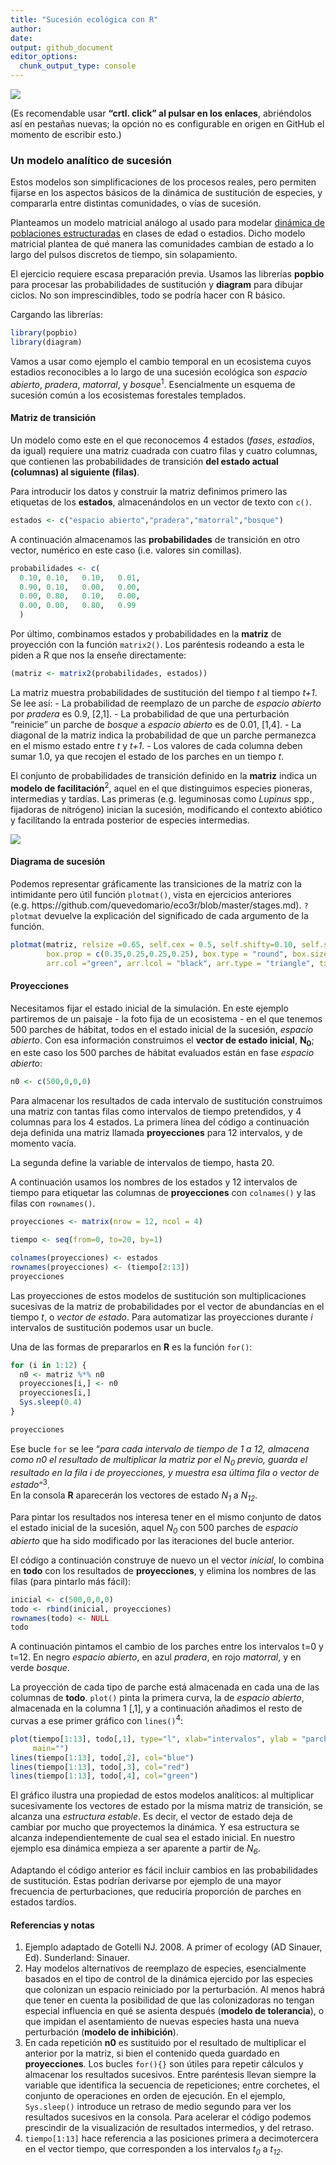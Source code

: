 ```yaml
---
title: "Sucesión ecológica con R"
author:
date:
output: github_document
editor_options: 
  chunk_output_type: console
---
```

![](succession_files/figure-markdown_github/sucesion_stand_dev0_100.png)

(Es recomendable usar **"crtl. click" al pulsar en los enlaces**, abriéndolos así en pestañas nuevas; la opción no es configurable en origen en GitHub el momento de escribir esto.)

### Un modelo analítico de sucesión
Estos modelos son simplificaciones de los procesos reales, pero permiten fijarse en los aspectos básicos de la dinámica de sustitución de especies, y compararla entre distintas comunidades, o vías de sucesión. 

Planteamos un modelo matricial análogo al usado para modelar [dinámica de poblaciones estructuradas](https://github.com/quevedomario/eco3r/blob/master/stages.md) en clases de edad o estadios.
Dicho modelo matricial plantea de qué manera las comunidades cambian de estado a lo largo del pulsos discretos de tiempo, sin solapamiento.

El ejercicio requiere escasa preparación previa. Usamos las librerías **popbio** para procesar las probabilidades de sustitución y **diagram** para dibujar ciclos. No son imprescindibles, todo se podría hacer con R básico.

Cargando las librerías:
```r
library(popbio)
library(diagram)
```

Vamos a usar como ejemplo el cambio temporal en un ecosistema cuyos estadios reconocibles a lo largo de una sucesión ecológica son *espacio abierto*, *pradera*, *matorral*, y *bosque*^1^. Esencialmente un esquema de sucesión común a los ecosistemas forestales templados.

#### Matriz de transición
Un modelo como este en el que reconocemos 4 estados (*fases*, *estadios*, da igual) requiere una matriz cuadrada con cuatro filas y cuatro columnas, que contienen las probabilidades de transición **del estado actual (columnas) al siguiente (filas)**.

Para introducir los datos y construir la matriz definimos primero las etiquetas de los **estados**, almacenándolos en un vector de texto con `c()`. 
```r
estados <- c("espacio abierto","pradera","matorral","bosque") 
```

A continuación almacenamos las **probabilidades** de transición en otro vector, numérico en este caso (i.e. valores sin comillas). 
```r
probabilidades <- c(
  0.10, 0.10,	0.10,	0.01,
  0.90,	0.10,	0.00,	0.00,
  0.00,	0.80,	0.10,	0.00,
  0.00,	0.00,	0.80,	0.99
  )
```

Por último, combinamos estados y probabilidades en la **matriz** de proyección con la función `matrix2()`. Los paréntesis rodeando a esta le piden a R que nos la enseñe directamente:  
```r
(matriz <- matrix2(probabilidades, estados))
```

La matriz muestra probabilidades de sustitución del tiempo *t* al tiempo *t+1*. Se lee así:
- La probabilidad de reemplazo de un parche de *espacio abierto* por *pradera* es 0.9, [2,1].
- La probabilidad de que una perturbación "reinicie" un parche de *bosque* a *espacio abierto* es de 0.01, [1,4]. 
- La diagonal de la matriz indica la probabilidad de que un parche permanezca en el mismo estado entre *t* y *t+1*. 
- Los valores de cada columna deben sumar 1.0, ya que recojen el estado de los parches en un tiempo *t*.

El conjunto de probabilidades de transición definido en la **matriz** indica un **modelo de facilitación**^2^, aquel en el que distinguimos especies pioneras, intermedias y tardías. Las primeras (e.g. leguminosas como *Lupinus* spp., fijadoras de nitrógeno) inician la sucesión, modificando el contexto abiótico y facilitando la entrada posterior de especies intermedias. 

![](succession_files/figure-gfm/lupinus.jpg)

#### Diagrama de sucesión
Podemos representar gráficamente las transiciones de la matriz con la intimidante pero útil función `plotmat()`, vista en ejercicios anteriores (e.g. https://github.com/quevedomario/eco3r/blob/master/stages.md). 
`?plotmat` devuelve la explicación del significado de cada argumento de la función.

```r
plotmat(matriz, relsize =0.65, self.cex = 0.5, self.shifty=0.10, self.shiftx = c(0.07,0.16,-0.23,0),
        box.prop = c(0.35,0.25,0.25,0.25), box.type = "round", box.size = 0.14, lwd = 1.2, 
        arr.col ="green", arr.lcol = "black", arr.type = "triangle", txt.col = "blue")
```

#### Proyecciones
Necesitamos fijar el estado inicial de la simulación. En este ejemplo partiremos de un paisaje - la foto fija de un ecosistema - en el que tenemos 500 parches de hábitat, todos en el estado inicial de la sucesión, *espacio abierto*. Con esa información construimos  el **vector de estado inicial**, **N~0~**; en este caso los 500 parches de hábitat evaluados están en fase *espacio abierto*:
```r
n0 <- c(500,0,0,0)
```

Para almacenar los resultados de cada intervalo de sustitución construimos una matriz con tantas filas como intervalos de tiempo pretendidos, y 4 columnas para los 4 estados. La primera línea del código a continuación deja definida una matriz llamada **proyecciones** para 12 intervalos, y de momento vacía.

La segunda define la variable de intervalos de tiempo, hasta 20.

A continuación usamos los nombres de los estados y 12 intervalos de tiempo para etiquetar las columnas de **proyecciones** con `colnames()` y las filas con `rownames()`. 

```r
proyecciones <- matrix(nrow = 12, ncol = 4)

tiempo <- seq(from=0, to=20, by=1)

colnames(proyecciones) <- estados
rownames(proyecciones) <- (tiempo[2:13])
proyecciones
```

Las proyecciones de estos modelos de sustitución son multiplicaciones sucesivas de la matriz de probabilidades por el vector de abundancias en el tiempo *t*, o *vector de estado*. Para automatizar las proyecciones durante *i* intervalos de sustitución podemos usar un bucle. 

Una de las formas de prepararlos en **R** es la función `for()`: 

```r
for (i in 1:12) {
  n0 <- matriz %*% n0
  proyecciones[i,] <- n0
  proyecciones[i,]
  Sys.sleep(0.4)
}

proyecciones
```

Ese bucle `for` se lee "*para cada intervalo de tiempo de 1 a 12, almacena como n0 el resultado de multiplicar la matriz por el N~0~ previo, guarda el resultado en la fila i de proyecciones, y muestra esa última fila o vector de estado*"^3^.   
En la consola **R** aparecerán los vectores de estado *N~1~* a *N~12~*.

Para pintar los resultados nos interesa tener en el mismo conjunto de datos el estado inicial de la sucesión, aquel *N~0~* con 500 parches de *espacio abierto* que ha sido modificado por las iteraciones del bucle anterior. 

El código a continuación construye de nuevo un el vector *inicial*, lo combina en **todo** con los resultados de **proyecciones**, y elimina los nombres de las filas (para pintarlo más fácil):

```r
inicial <- c(500,0,0,0)
todo <- rbind(inicial, proyecciones)
rownames(todo) <- NULL
todo
```

A continuación pintamos el cambio de los parches entre los intervalos t=0 y t=12. En negro *espacio abierto*, en azul *pradera*, en rojo *matorral*, y en verde *bosque*.

La proyección de cada tipo de parche está almacenada en cada una de las columnas de **todo**. `plot()` pinta la primera curva, la de *espacio abierto*, almacenada en la columna 1 [,1], y a continuación añadimos el resto de curvas a ese primer gráfico con `lines()`^4^:
```r
plot(tiempo[1:13], todo[,1], type="l", xlab="intervalos", ylab = "parches", ylim = c(0,500),
     main="")
lines(tiempo[1:13], todo[,2], col="blue")
lines(tiempo[1:13], todo[,3], col="red")
lines(tiempo[1:13], todo[,4], col="green")
```

El gráfico ilustra una propiedad de estos modelos analíticos: al multiplicar sucesivamente los vectores de estado por la misma matriz de transición, se alcanza una *estructura estable*. Es decir, el vector de estado deja de cambiar por mucho que proyectemos la dinámica. Y esa estructura se alcanza independientemente de cual sea el estado inicial. En nuestro ejemplo esa dinámica empieza a ser aparente a partir de *N~6~*.

Adaptando el código anterior es fácil incluir cambios en las probabilidades de sustitución. Estas podrían derivarse por ejemplo de una mayor frecuencia de perturbaciones, que reduciría proporción de parches en estados tardíos.

#### Referencias y notas
1. Ejemplo adaptado de Gotelli NJ. 2008. A primer of ecology (AD Sinauer, Ed). Sunderland: Sinauer.  
2. Hay modelos alternativos de reemplazo de especies, esencialmente basados en el tipo de control de la dinámica ejercido por las especies que colonizan un espacio reiniciado por la perturbación. Al menos habrá que tener en cuenta la posibilidad de que las colonizadoras no tengan especial influencia en qué se asienta después (**modelo de tolerancia**), o que impidan el asentamiento de nuevas especies hasta una nueva perturbación (**modelo de inhibición**). 
3. En cada repetición **n0** es sustituido por el resultado de multiplicar el anterior por la matriz, si bien el contenido queda guardado en **proyecciones**. Los bucles `for(){}` son útiles para repetir cálculos y almacenar los resultados sucesivos. Entre paréntesis llevan siempre la variable que identifica la secuencia de repeticiones; entre corchetes, el conjunto de operaciones en orden de ejecución. En el ejemplo, `Sys.sleep()` introduce un retraso de medio segundo para ver los resultados sucesivos en la consola. Para acelerar el código podemos prescindir de la visualización de resultados intermedios, y del retraso.  
4. `tiempo[1:13]` hace referencia a las posiciones primera a decimotercera en el vector tiempo, que corresponden a los intervalos *t~0~* a *t~12~*.